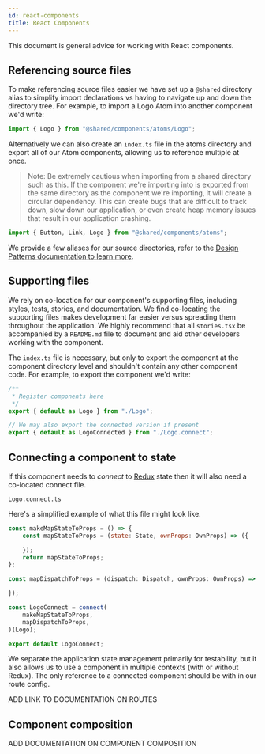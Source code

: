 ```yaml
---
id: react-components
title: React Components
---
```


This document is general advice for working with React components.

## Referencing source files

To make referencing source files easier we have set up a `@shared` directory alias to simplify import declarations vs having to navigate up and down the directory tree. For example, to import a Logo Atom into another component we'd write:

```javascript
import { Logo } from "@shared/components/atoms/Logo";
```

Alternatively we can also create an `index.ts` file in the atoms directory and export all of our Atom components, allowing us to reference multiple at once.

> Note: Be extremely cautious when importing from a shared directory such as this. If the component we're importing into is exported from the same directory as the component we're importing, it will create a circular dependency. This can create bugs that are difficult to track down, slow down our application, or even create heap memory issues that result in our application crashing.

```javascript
import { Button, Link, Logo } from "@shared/components/atoms";
```

We provide a few aliases for our source directories, refer to the [Design Patterns documentation to learn more](/docs/recommendations/design-patterns#source-file-structure-and-aliases).

## Supporting files

We rely on co-location for our component's supporting files, including styles, tests, stories, and documentation. We find co-locating the supporting files makes development far easier versus spreading them throughout the application. We highly recommend that all `stories.tsx` be accompanied by a `README.md` file to document and aid other developers working with the component.

The `index.ts` file is necessary, but only to export the component at the component directory level and shouldn't contain any other component code. For example, to export the component we'd write:

```javascript
/**
 * Register components here
 */
export { default as Logo } from "./Logo";

// We may also export the connected version if present
export { default as LogoConnected } from "./Logo.connect";
```

## Connecting a component to state

If this component needs to _connect_ to [Redux](https://redux.js.org/) state then it will also need a co-located connect file.

```
Logo.connect.ts
```

Here's a simplified example of what this file might look like.

```javascript
const makeMapStateToProps = () => {
    const mapStateToProps = (state: State, ownProps: OwnProps) => ({

    });
    return mapStateToProps;
};

const mapDispatchToProps = (dispatch: Dispatch, ownProps: OwnProps) => {

});

const LogoConnect = connect(
    makeMapStateToProps,
    mapDispatchToProps,
)(Logo);

export default LogoConnect;
```

We separate the application state management primarily for testability, but it also allows us to use a component in multiple contexts (with or without Redux). The only reference to a connected component should be with in our route config.

ADD LINK TO DOCUMENTATION ON ROUTES

## Component composition

ADD DOCUMENTATION ON COMPONENT COMPOSITION
